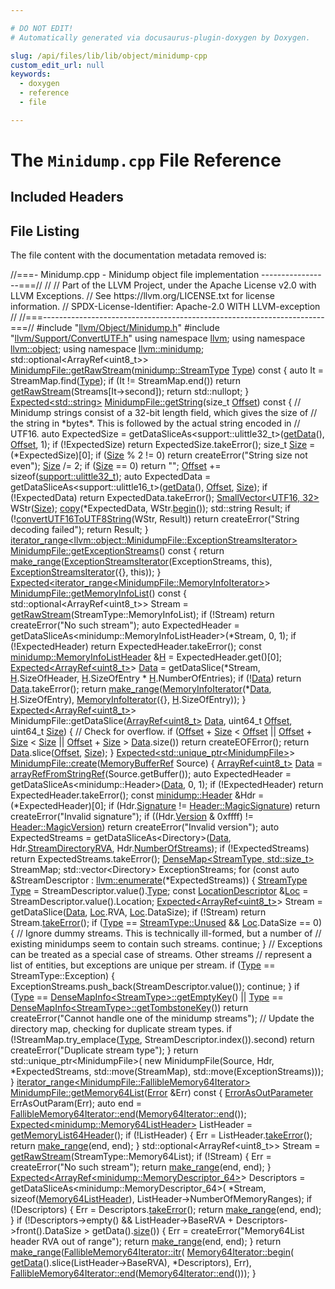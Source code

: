 ```yaml
---

# DO NOT EDIT!
# Automatically generated via docusaurus-plugin-doxygen by Doxygen.

slug: /api/files/lib/lib/object/minidump-cpp
custom_edit_url: null
keywords:
  - doxygen
  - reference
  - file

---
```





# The `Minidump.cpp` File Reference

<DoxygenPage pluginConfig={pluginConfig}>



## Included Headers

<IncludesList>
<IncludesListItem
  filePath="llvm/Object/Minidump.h"
  permalink="/docs/api/files/include/include/llvm/include/llvm/object/minidump-h"
  isLocal="true" />
<IncludesListItem
  filePath="llvm/Support/ConvertUTF.h"
  permalink="/docs/api/files/include/include/llvm/include/llvm/support/convertutf-h"
  isLocal="true" />
</IncludesList>


## File Listing

The file content with the documentation metadata removed is:

<ProgramListing>

<Link id="l00001" /><CodeLine lineNumber="1"><span class="doxyHighlightComment">//===- Minidump.cpp - Minidump object file implementation -----------------===//</span></CodeLine>
<Link id="l00002" /><CodeLine lineNumber="2"><span class="doxyHighlightComment">//</span></CodeLine>
<Link id="l00003" /><CodeLine lineNumber="3"><span class="doxyHighlightComment">// Part of the LLVM Project, under the Apache License v2.0 with LLVM Exceptions.</span></CodeLine>
<Link id="l00004" /><CodeLine lineNumber="4"><span class="doxyHighlightComment">// See https://llvm.org/LICENSE.txt for license information.</span></CodeLine>
<Link id="l00005" /><CodeLine lineNumber="5"><span class="doxyHighlightComment">// SPDX-License-Identifier: Apache-2.0 WITH LLVM-exception</span></CodeLine>
<Link id="l00006" /><CodeLine lineNumber="6"><span class="doxyHighlightComment">//</span></CodeLine>
<Link id="l00007" /><CodeLine lineNumber="7"><span class="doxyHighlightComment">//===----------------------------------------------------------------------===//</span></CodeLine>
<Link id="l00008" /><CodeLine lineNumber="8"></CodeLine>
<Link id="l00009" /><CodeLine lineNumber="9"><span class="doxyHighlightPreprocessor">#include &quot;<a href="/docs/api/files/include/include/llvm/include/llvm/object/minidump-h">llvm/Object/Minidump.h</a>&quot;</span></CodeLine>
<Link id="l00010" /><CodeLine lineNumber="10"><span class="doxyHighlightPreprocessor">#include &quot;<a href="/docs/api/files/include/include/llvm/include/llvm/support/convertutf-h">llvm/Support/ConvertUTF.h</a>&quot;</span></CodeLine>
<Link id="l00011" /><CodeLine lineNumber="11"></CodeLine>
<Link id="l00012" /><CodeLine lineNumber="12"><span class="doxyHighlightKeyword">using namespace </span><span class="doxyHighlight"><a href="/docs/api/namespaces/llvm">llvm</a>;</span></CodeLine>
<Link id="l00013" /><CodeLine lineNumber="13"><span class="doxyHighlightKeyword">using namespace </span><span class="doxyHighlight"><a href="/docs/api/namespaces/llvm/object">llvm::object</a>;</span></CodeLine>
<Link id="l00014" /><CodeLine lineNumber="14"><span class="doxyHighlightKeyword">using namespace </span><span class="doxyHighlight"><a href="/docs/api/namespaces/llvm/minidump">llvm::minidump</a>;</span></CodeLine>
<Link id="l00015" /><CodeLine lineNumber="15"></CodeLine>
<Link id="l00016" /><CodeLine lineNumber="16"><span class="doxyHighlight">std::optional&lt;ArrayRef&lt;uint8&#95;t&gt;&gt;</span></CodeLine>
<Link id="l00017" /><CodeLine lineNumber="17" lineLink="/docs/api/classes/llvm/object/minidumpfile/#a8b0ea3a2b3ccf8f1d4b82ecf8c6924cf"><span class="doxyHighlight"><a href="/docs/api/classes/llvm/object/minidumpfile/#a544c2983fe03425d0dfe7b5ff0b59d9e">MinidumpFile::getRawStream</a>(<a href="/docs/api/namespaces/llvm/minidump/#aa8cbdda4c517e8f73a3f150077295280">minidump::StreamType</a> <a href="/docs/api/classes/llvm/type">Type</a>)</span><span class="doxyHighlightKeyword"> const </span><span class="doxyHighlight">&#123;</span></CodeLine>
<Link id="l00018" /><CodeLine lineNumber="18"><span class="doxyHighlight">  </span><span class="doxyHighlightKeyword">auto</span><span class="doxyHighlight"> It = StreamMap.find(<a href="/docs/api/classes/llvm/type">Type</a>);</span></CodeLine>
<Link id="l00019" /><CodeLine lineNumber="19"><span class="doxyHighlight">  </span><span class="doxyHighlightKeywordFlow">if</span><span class="doxyHighlight"> (It != StreamMap.end())</span></CodeLine>
<Link id="l00020" /><CodeLine lineNumber="20"><span class="doxyHighlight">    </span><span class="doxyHighlightKeywordFlow">return</span><span class="doxyHighlight"> <a href="/docs/api/classes/llvm/object/minidumpfile/#a544c2983fe03425d0dfe7b5ff0b59d9e">getRawStream</a>(Streams&#91;It-&gt;second&#93;);</span></CodeLine>
<Link id="l00021" /><CodeLine lineNumber="21"><span class="doxyHighlight">  </span><span class="doxyHighlightKeywordFlow">return</span><span class="doxyHighlight"> std::nullopt;</span></CodeLine>
<Link id="l00022" /><CodeLine lineNumber="22"><span class="doxyHighlight">&#125;</span></CodeLine>
<Link id="l00023" /><CodeLine lineNumber="23"></CodeLine>
<Link id="l00024" /><CodeLine lineNumber="24" lineLink="/docs/api/classes/llvm/object/minidumpfile/#aa7de35b1ad345a06e1d7c38dc51d94fb"><span class="doxyHighlight"><a href="/docs/api/classes/llvm/expected">Expected&lt;std::string&gt;</a> <a href="/docs/api/classes/llvm/object/minidumpfile/#aa7de35b1ad345a06e1d7c38dc51d94fb">MinidumpFile::getString</a>(</span><span class="doxyHighlightKeywordType">size&#95;t</span><span class="doxyHighlight"> <a href="/docs/api/namespaces/llvm/#a05f5b9a11bdcc5feba62899f95dcf878a3134224cba2545bc57954d3b072aebb4">Offset</a>)</span><span class="doxyHighlightKeyword"> const </span><span class="doxyHighlight">&#123;</span></CodeLine>
<Link id="l00025" /><CodeLine lineNumber="25"><span class="doxyHighlight">  </span><span class="doxyHighlightComment">// Minidump strings consist of a 32-bit length field, which gives the size of</span></CodeLine>
<Link id="l00026" /><CodeLine lineNumber="26"><span class="doxyHighlight">  </span><span class="doxyHighlightComment">// the string in &#42;bytes&#42;. This is followed by the actual string encoded in</span></CodeLine>
<Link id="l00027" /><CodeLine lineNumber="27"><span class="doxyHighlight">  </span><span class="doxyHighlightComment">// UTF16.</span></CodeLine>
<Link id="l00028" /><CodeLine lineNumber="28"><span class="doxyHighlight">  </span><span class="doxyHighlightKeyword">auto</span><span class="doxyHighlight"> ExpectedSize =</span></CodeLine>
<Link id="l00029" /><CodeLine lineNumber="29"><span class="doxyHighlight">      getDataSliceAs&lt;support::ulittle32&#95;t&gt;(<a href="/docs/api/classes/llvm/object/binary/#a5379c20deca096e73006138ba387f171">getData</a>(), <a href="/docs/api/namespaces/llvm/#a05f5b9a11bdcc5feba62899f95dcf878a3134224cba2545bc57954d3b072aebb4">Offset</a>, 1);</span></CodeLine>
<Link id="l00030" /><CodeLine lineNumber="30"><span class="doxyHighlight">  </span><span class="doxyHighlightKeywordFlow">if</span><span class="doxyHighlight"> (!ExpectedSize)</span></CodeLine>
<Link id="l00031" /><CodeLine lineNumber="31"><span class="doxyHighlight">    </span><span class="doxyHighlightKeywordFlow">return</span><span class="doxyHighlight"> ExpectedSize.takeError();</span></CodeLine>
<Link id="l00032" /><CodeLine lineNumber="32"><span class="doxyHighlight">  </span><span class="doxyHighlightKeywordType">size&#95;t</span><span class="doxyHighlight"> <a href="/docs/api/files/lib/lib/analysis/inlineorder-cpp/#a7ee6f0cb51c3b9056199e9a0001fe8c3a6f6cb72d544962fa333e2e34ce64f719">Size</a> = (&#42;ExpectedSize)&#91;0&#93;;</span></CodeLine>
<Link id="l00033" /><CodeLine lineNumber="33"><span class="doxyHighlight">  </span><span class="doxyHighlightKeywordFlow">if</span><span class="doxyHighlight"> (<a href="/docs/api/files/lib/lib/analysis/inlineorder-cpp/#a7ee6f0cb51c3b9056199e9a0001fe8c3a6f6cb72d544962fa333e2e34ce64f719">Size</a> % 2 != 0)</span></CodeLine>
<Link id="l00034" /><CodeLine lineNumber="34"><span class="doxyHighlight">    </span><span class="doxyHighlightKeywordFlow">return</span><span class="doxyHighlight"> createError(</span><span class="doxyHighlightStringLiteral">&quot;String size not even&quot;</span><span class="doxyHighlight">);</span></CodeLine>
<Link id="l00035" /><CodeLine lineNumber="35"><span class="doxyHighlight">  <a href="/docs/api/files/lib/lib/analysis/inlineorder-cpp/#a7ee6f0cb51c3b9056199e9a0001fe8c3a6f6cb72d544962fa333e2e34ce64f719">Size</a> /= 2;</span></CodeLine>
<Link id="l00036" /><CodeLine lineNumber="36"><span class="doxyHighlight">  </span><span class="doxyHighlightKeywordFlow">if</span><span class="doxyHighlight"> (<a href="/docs/api/files/lib/lib/analysis/inlineorder-cpp/#a7ee6f0cb51c3b9056199e9a0001fe8c3a6f6cb72d544962fa333e2e34ce64f719">Size</a> == 0)</span></CodeLine>
<Link id="l00037" /><CodeLine lineNumber="37"><span class="doxyHighlight">    </span><span class="doxyHighlightKeywordFlow">return</span><span class="doxyHighlight"> </span><span class="doxyHighlightStringLiteral">&quot;&quot;</span><span class="doxyHighlight">;</span></CodeLine>
<Link id="l00038" /><CodeLine lineNumber="38"></CodeLine>
<Link id="l00039" /><CodeLine lineNumber="39"><span class="doxyHighlight">  <a href="/docs/api/namespaces/llvm/#a05f5b9a11bdcc5feba62899f95dcf878a3134224cba2545bc57954d3b072aebb4">Offset</a> += </span><span class="doxyHighlightKeyword">sizeof</span><span class="doxyHighlight">(<a href="/docs/api/namespaces/llvm/support/#a206b37274fa3e908017da357d12724d1">support::ulittle32&#95;t</a>);</span></CodeLine>
<Link id="l00040" /><CodeLine lineNumber="40"><span class="doxyHighlight">  </span><span class="doxyHighlightKeyword">auto</span><span class="doxyHighlight"> ExpectedData =</span></CodeLine>
<Link id="l00041" /><CodeLine lineNumber="41"><span class="doxyHighlight">      getDataSliceAs&lt;support::ulittle16&#95;t&gt;(<a href="/docs/api/classes/llvm/object/binary/#a5379c20deca096e73006138ba387f171">getData</a>(), <a href="/docs/api/namespaces/llvm/#a05f5b9a11bdcc5feba62899f95dcf878a3134224cba2545bc57954d3b072aebb4">Offset</a>, <a href="/docs/api/files/lib/lib/analysis/inlineorder-cpp/#a7ee6f0cb51c3b9056199e9a0001fe8c3a6f6cb72d544962fa333e2e34ce64f719">Size</a>);</span></CodeLine>
<Link id="l00042" /><CodeLine lineNumber="42"><span class="doxyHighlight">  </span><span class="doxyHighlightKeywordFlow">if</span><span class="doxyHighlight"> (!ExpectedData)</span></CodeLine>
<Link id="l00043" /><CodeLine lineNumber="43"><span class="doxyHighlight">    </span><span class="doxyHighlightKeywordFlow">return</span><span class="doxyHighlight"> ExpectedData.takeError();</span></CodeLine>
<Link id="l00044" /><CodeLine lineNumber="44"></CodeLine>
<Link id="l00045" /><CodeLine lineNumber="45"><span class="doxyHighlight">  <a href="/docs/api/classes/llvm/smallvector">SmallVector&lt;UTF16, 32&gt;</a> WStr(<a href="/docs/api/files/lib/lib/analysis/inlineorder-cpp/#a7ee6f0cb51c3b9056199e9a0001fe8c3a6f6cb72d544962fa333e2e34ce64f719">Size</a>);</span></CodeLine>
<Link id="l00046" /><CodeLine lineNumber="46"><span class="doxyHighlight">  <a href="/docs/api/namespaces/llvm/#abb650e853db0ddbb60411b885c499737">copy</a>(&#42;ExpectedData, WStr.<a href="/docs/api/classes/llvm/smallvectortemplatecommon/#a8a045d250952c0867382a9840ee18fdf">begin</a>());</span></CodeLine>
<Link id="l00047" /><CodeLine lineNumber="47"></CodeLine>
<Link id="l00048" /><CodeLine lineNumber="48"><span class="doxyHighlight">  std::string Result;</span></CodeLine>
<Link id="l00049" /><CodeLine lineNumber="49"><span class="doxyHighlight">  </span><span class="doxyHighlightKeywordFlow">if</span><span class="doxyHighlight"> (!<a href="/docs/api/namespaces/llvm/#a8059c040f5af7b4554015074e49f5cd2">convertUTF16ToUTF8String</a>(WStr, Result))</span></CodeLine>
<Link id="l00050" /><CodeLine lineNumber="50"><span class="doxyHighlight">    </span><span class="doxyHighlightKeywordFlow">return</span><span class="doxyHighlight"> createError(</span><span class="doxyHighlightStringLiteral">&quot;String decoding failed&quot;</span><span class="doxyHighlight">);</span></CodeLine>
<Link id="l00051" /><CodeLine lineNumber="51"></CodeLine>
<Link id="l00052" /><CodeLine lineNumber="52"><span class="doxyHighlight">  </span><span class="doxyHighlightKeywordFlow">return</span><span class="doxyHighlight"> Result;</span></CodeLine>
<Link id="l00053" /><CodeLine lineNumber="53"><span class="doxyHighlight">&#125;</span></CodeLine>
<Link id="l00054" /><CodeLine lineNumber="54"></CodeLine>
<Link id="l00055" /><CodeLine lineNumber="55"><span class="doxyHighlight"><a href="/docs/api/classes/llvm/iterator-range">iterator&#95;range&lt;llvm::object::MinidumpFile::ExceptionStreamsIterator&gt;</a></span></CodeLine>
<Link id="l00056" /><CodeLine lineNumber="56" lineLink="/docs/api/classes/llvm/object/minidumpfile/#a94c26205368ee8bf686e666dc15a3837"><span class="doxyHighlight"><a href="/docs/api/classes/llvm/object/minidumpfile/#a94c26205368ee8bf686e666dc15a3837">MinidumpFile::getExceptionStreams</a>()</span><span class="doxyHighlightKeyword"> const </span><span class="doxyHighlight">&#123;</span></CodeLine>
<Link id="l00057" /><CodeLine lineNumber="57"><span class="doxyHighlight">  </span><span class="doxyHighlightKeywordFlow">return</span><span class="doxyHighlight"> <a href="/docs/api/namespaces/llvm/#a341215803e83773a3e97860dc291f121">make&#95;range</a>(<a href="/docs/api/classes/llvm/object/minidumpfile/exceptionstreamsiterator">ExceptionStreamsIterator</a>(ExceptionStreams, </span><span class="doxyHighlightKeyword">this</span><span class="doxyHighlight">),</span></CodeLine>
<Link id="l00058" /><CodeLine lineNumber="58"><span class="doxyHighlight">                    <a href="/docs/api/classes/llvm/object/minidumpfile/exceptionstreamsiterator">ExceptionStreamsIterator</a>(&#123;&#125;, </span><span class="doxyHighlightKeyword">this</span><span class="doxyHighlight">));</span></CodeLine>
<Link id="l00059" /><CodeLine lineNumber="59"><span class="doxyHighlight">&#125;</span></CodeLine>
<Link id="l00060" /><CodeLine lineNumber="60"></CodeLine>
<Link id="l00061" /><CodeLine lineNumber="61"><span class="doxyHighlight"><a href="/docs/api/classes/llvm/expected">Expected&lt;iterator&#95;range&lt;MinidumpFile::MemoryInfoIterator&gt;</a>&gt;</span></CodeLine>
<Link id="l00062" /><CodeLine lineNumber="62" lineLink="/docs/api/classes/llvm/object/minidumpfile/#a0999878cf807ab0c674f1d3eadcc3ecb"><span class="doxyHighlight"><a href="/docs/api/classes/llvm/object/minidumpfile/#a0999878cf807ab0c674f1d3eadcc3ecb">MinidumpFile::getMemoryInfoList</a>()</span><span class="doxyHighlightKeyword"> const </span><span class="doxyHighlight">&#123;</span></CodeLine>
<Link id="l00063" /><CodeLine lineNumber="63"><span class="doxyHighlight">  std::optional&lt;ArrayRef&lt;uint8&#95;t&gt;&gt; Stream =</span></CodeLine>
<Link id="l00064" /><CodeLine lineNumber="64"><span class="doxyHighlight">      <a href="/docs/api/classes/llvm/object/minidumpfile/#a544c2983fe03425d0dfe7b5ff0b59d9e">getRawStream</a>(StreamType::MemoryInfoList);</span></CodeLine>
<Link id="l00065" /><CodeLine lineNumber="65"><span class="doxyHighlight">  </span><span class="doxyHighlightKeywordFlow">if</span><span class="doxyHighlight"> (!Stream)</span></CodeLine>
<Link id="l00066" /><CodeLine lineNumber="66"><span class="doxyHighlight">    </span><span class="doxyHighlightKeywordFlow">return</span><span class="doxyHighlight"> createError(</span><span class="doxyHighlightStringLiteral">&quot;No such stream&quot;</span><span class="doxyHighlight">);</span></CodeLine>
<Link id="l00067" /><CodeLine lineNumber="67"><span class="doxyHighlight">  </span><span class="doxyHighlightKeyword">auto</span><span class="doxyHighlight"> ExpectedHeader =</span></CodeLine>
<Link id="l00068" /><CodeLine lineNumber="68"><span class="doxyHighlight">      getDataSliceAs&lt;minidump::MemoryInfoListHeader&gt;(&#42;Stream, 0, 1);</span></CodeLine>
<Link id="l00069" /><CodeLine lineNumber="69"><span class="doxyHighlight">  </span><span class="doxyHighlightKeywordFlow">if</span><span class="doxyHighlight"> (!ExpectedHeader)</span></CodeLine>
<Link id="l00070" /><CodeLine lineNumber="70"><span class="doxyHighlight">    </span><span class="doxyHighlightKeywordFlow">return</span><span class="doxyHighlight"> ExpectedHeader.takeError();</span></CodeLine>
<Link id="l00071" /><CodeLine lineNumber="71"><span class="doxyHighlight">  </span><span class="doxyHighlightKeyword">const</span><span class="doxyHighlight"> <a href="/docs/api/structs/llvm/minidump/memoryinfolistheader">minidump::MemoryInfoListHeader</a> &amp;<a href="/docs/api/files/lib/lib/support/md5-cpp/#ae42219072d798876e6b08e6b78614ff6">H</a> = ExpectedHeader.get()&#91;0&#93;;</span></CodeLine>
<Link id="l00072" /><CodeLine lineNumber="72"><span class="doxyHighlight">  <a href="/docs/api/classes/llvm/expected">Expected&lt;ArrayRef&lt;uint8&#95;t&gt;</a>&gt; <a href="/docs/api/classes/llvm/object/binary/#a2bbd5b7e8ed457b226f0e186ce4bb1c0">Data</a> =</span></CodeLine>
<Link id="l00073" /><CodeLine lineNumber="73"><span class="doxyHighlight">      getDataSlice(&#42;Stream, <a href="/docs/api/files/lib/lib/support/md5-cpp/#ae42219072d798876e6b08e6b78614ff6">H</a>.SizeOfHeader, <a href="/docs/api/files/lib/lib/support/md5-cpp/#ae42219072d798876e6b08e6b78614ff6">H</a>.SizeOfEntry &#42; <a href="/docs/api/files/lib/lib/support/md5-cpp/#ae42219072d798876e6b08e6b78614ff6">H</a>.NumberOfEntries);</span></CodeLine>
<Link id="l00074" /><CodeLine lineNumber="74"><span class="doxyHighlight">  </span><span class="doxyHighlightKeywordFlow">if</span><span class="doxyHighlight"> (!<a href="/docs/api/classes/llvm/object/binary/#a2bbd5b7e8ed457b226f0e186ce4bb1c0">Data</a>)</span></CodeLine>
<Link id="l00075" /><CodeLine lineNumber="75"><span class="doxyHighlight">    </span><span class="doxyHighlightKeywordFlow">return</span><span class="doxyHighlight"> <a href="/docs/api/classes/llvm/object/binary/#a2bbd5b7e8ed457b226f0e186ce4bb1c0">Data</a>.takeError();</span></CodeLine>
<Link id="l00076" /><CodeLine lineNumber="76"><span class="doxyHighlight">  </span><span class="doxyHighlightKeywordFlow">return</span><span class="doxyHighlight"> <a href="/docs/api/namespaces/llvm/#a341215803e83773a3e97860dc291f121">make&#95;range</a>(<a href="/docs/api/classes/llvm/object/minidumpfile/memoryinfoiterator">MemoryInfoIterator</a>(&#42;<a href="/docs/api/classes/llvm/object/binary/#a2bbd5b7e8ed457b226f0e186ce4bb1c0">Data</a>, <a href="/docs/api/files/lib/lib/support/md5-cpp/#ae42219072d798876e6b08e6b78614ff6">H</a>.SizeOfEntry),</span></CodeLine>
<Link id="l00077" /><CodeLine lineNumber="77"><span class="doxyHighlight">                    <a href="/docs/api/classes/llvm/object/minidumpfile/memoryinfoiterator">MemoryInfoIterator</a>(&#123;&#125;, <a href="/docs/api/files/lib/lib/support/md5-cpp/#ae42219072d798876e6b08e6b78614ff6">H</a>.SizeOfEntry));</span></CodeLine>
<Link id="l00078" /><CodeLine lineNumber="78"><span class="doxyHighlight">&#125;</span></CodeLine>
<Link id="l00079" /><CodeLine lineNumber="79"></CodeLine>
<Link id="l00080" /><CodeLine lineNumber="80"><span class="doxyHighlight"><a href="/docs/api/classes/llvm/expected">Expected&lt;ArrayRef&lt;uint8&#95;t&gt;</a>&gt; MinidumpFile::getDataSlice(<a href="/docs/api/classes/llvm/arrayref">ArrayRef&lt;uint8&#95;t&gt;</a> <a href="/docs/api/namespaces/llvm/#aa20539e89704d20b98b97e9c3feac934">Data</a>,</span></CodeLine>
<Link id="l00081" /><CodeLine lineNumber="81"><span class="doxyHighlight">                                                       uint64&#95;t <a href="/docs/api/namespaces/llvm/#a05f5b9a11bdcc5feba62899f95dcf878a3134224cba2545bc57954d3b072aebb4">Offset</a>,</span></CodeLine>
<Link id="l00082" /><CodeLine lineNumber="82"><span class="doxyHighlight">                                                       uint64&#95;t <a href="/docs/api/files/lib/lib/analysis/inlineorder-cpp/#a7ee6f0cb51c3b9056199e9a0001fe8c3a6f6cb72d544962fa333e2e34ce64f719">Size</a>) &#123;</span></CodeLine>
<Link id="l00083" /><CodeLine lineNumber="83"><span class="doxyHighlight">  </span><span class="doxyHighlightComment">// Check for overflow.</span></CodeLine>
<Link id="l00084" /><CodeLine lineNumber="84"><span class="doxyHighlight">  </span><span class="doxyHighlightKeywordFlow">if</span><span class="doxyHighlight"> (<a href="/docs/api/namespaces/llvm/#a05f5b9a11bdcc5feba62899f95dcf878a3134224cba2545bc57954d3b072aebb4">Offset</a> + <a href="/docs/api/files/lib/lib/analysis/inlineorder-cpp/#a7ee6f0cb51c3b9056199e9a0001fe8c3a6f6cb72d544962fa333e2e34ce64f719">Size</a> &lt; <a href="/docs/api/namespaces/llvm/#a05f5b9a11bdcc5feba62899f95dcf878a3134224cba2545bc57954d3b072aebb4">Offset</a> || <a href="/docs/api/namespaces/llvm/#a05f5b9a11bdcc5feba62899f95dcf878a3134224cba2545bc57954d3b072aebb4">Offset</a> + <a href="/docs/api/files/lib/lib/analysis/inlineorder-cpp/#a7ee6f0cb51c3b9056199e9a0001fe8c3a6f6cb72d544962fa333e2e34ce64f719">Size</a> &lt; <a href="/docs/api/files/lib/lib/analysis/inlineorder-cpp/#a7ee6f0cb51c3b9056199e9a0001fe8c3a6f6cb72d544962fa333e2e34ce64f719">Size</a> ||</span></CodeLine>
<Link id="l00085" /><CodeLine lineNumber="85"><span class="doxyHighlight">      <a href="/docs/api/namespaces/llvm/#a05f5b9a11bdcc5feba62899f95dcf878a3134224cba2545bc57954d3b072aebb4">Offset</a> + <a href="/docs/api/files/lib/lib/analysis/inlineorder-cpp/#a7ee6f0cb51c3b9056199e9a0001fe8c3a6f6cb72d544962fa333e2e34ce64f719">Size</a> &gt; <a href="/docs/api/namespaces/llvm/#aa20539e89704d20b98b97e9c3feac934">Data</a>.size())</span></CodeLine>
<Link id="l00086" /><CodeLine lineNumber="86"><span class="doxyHighlight">    </span><span class="doxyHighlightKeywordFlow">return</span><span class="doxyHighlight"> createEOFError();</span></CodeLine>
<Link id="l00087" /><CodeLine lineNumber="87"><span class="doxyHighlight">  </span><span class="doxyHighlightKeywordFlow">return</span><span class="doxyHighlight"> <a href="/docs/api/namespaces/llvm/#aa20539e89704d20b98b97e9c3feac934">Data</a>.slice(<a href="/docs/api/namespaces/llvm/#a05f5b9a11bdcc5feba62899f95dcf878a3134224cba2545bc57954d3b072aebb4">Offset</a>, <a href="/docs/api/files/lib/lib/analysis/inlineorder-cpp/#a7ee6f0cb51c3b9056199e9a0001fe8c3a6f6cb72d544962fa333e2e34ce64f719">Size</a>);</span></CodeLine>
<Link id="l00088" /><CodeLine lineNumber="88"><span class="doxyHighlight">&#125;</span></CodeLine>
<Link id="l00089" /><CodeLine lineNumber="89"></CodeLine>
<Link id="l00090" /><CodeLine lineNumber="90"><span class="doxyHighlight"><a href="/docs/api/classes/llvm/expected">Expected&lt;std::unique&#95;ptr&lt;MinidumpFile&gt;</a>&gt;</span></CodeLine>
<Link id="l00091" /><CodeLine lineNumber="91" lineLink="/docs/api/classes/llvm/object/minidumpfile/#af4d4bfb09d6c352cfd4373d1e71ff8c8"><span class="doxyHighlight"><a href="/docs/api/classes/llvm/object/minidumpfile/#af4d4bfb09d6c352cfd4373d1e71ff8c8">MinidumpFile::create</a>(<a href="/docs/api/classes/llvm/memorybufferref">MemoryBufferRef</a> Source) &#123;</span></CodeLine>
<Link id="l00092" /><CodeLine lineNumber="92"><span class="doxyHighlight">  <a href="/docs/api/classes/llvm/arrayref">ArrayRef&lt;uint8&#95;t&gt;</a> <a href="/docs/api/classes/llvm/object/binary/#a2bbd5b7e8ed457b226f0e186ce4bb1c0">Data</a> = <a href="/docs/api/namespaces/llvm/#a1b144823e66f38f789fb4909c29b8bec">arrayRefFromStringRef</a>(Source.getBuffer());</span></CodeLine>
<Link id="l00093" /><CodeLine lineNumber="93"><span class="doxyHighlight">  </span><span class="doxyHighlightKeyword">auto</span><span class="doxyHighlight"> ExpectedHeader = getDataSliceAs&lt;minidump::Header&gt;(<a href="/docs/api/classes/llvm/object/binary/#a2bbd5b7e8ed457b226f0e186ce4bb1c0">Data</a>, 0, 1);</span></CodeLine>
<Link id="l00094" /><CodeLine lineNumber="94"><span class="doxyHighlight">  </span><span class="doxyHighlightKeywordFlow">if</span><span class="doxyHighlight"> (!ExpectedHeader)</span></CodeLine>
<Link id="l00095" /><CodeLine lineNumber="95"><span class="doxyHighlight">    </span><span class="doxyHighlightKeywordFlow">return</span><span class="doxyHighlight"> ExpectedHeader.takeError();</span></CodeLine>
<Link id="l00096" /><CodeLine lineNumber="96"></CodeLine>
<Link id="l00097" /><CodeLine lineNumber="97"><span class="doxyHighlight">  </span><span class="doxyHighlightKeyword">const</span><span class="doxyHighlight"> <a href="/docs/api/structs/llvm/minidump/header">minidump::Header</a> &amp;Hdr = (&#42;ExpectedHeader)&#91;0&#93;;</span></CodeLine>
<Link id="l00098" /><CodeLine lineNumber="98"><span class="doxyHighlight">  </span><span class="doxyHighlightKeywordFlow">if</span><span class="doxyHighlight"> (Hdr.<a href="/docs/api/structs/llvm/minidump/header/#aa70f2fc85ea3ca571c7d56f9ad418018">Signature</a> != <a href="/docs/api/structs/llvm/minidump/header/#a5fda203d4efac195c9e470dd41d95969">Header::MagicSignature</a>)</span></CodeLine>
<Link id="l00099" /><CodeLine lineNumber="99"><span class="doxyHighlight">    </span><span class="doxyHighlightKeywordFlow">return</span><span class="doxyHighlight"> createError(</span><span class="doxyHighlightStringLiteral">&quot;Invalid signature&quot;</span><span class="doxyHighlight">);</span></CodeLine>
<Link id="l00100" /><CodeLine lineNumber="100"><span class="doxyHighlight">  </span><span class="doxyHighlightKeywordFlow">if</span><span class="doxyHighlight"> ((Hdr.<a href="/docs/api/structs/llvm/minidump/header/#a41eac288e7f9f851e330d13f5c333b07">Version</a> &amp; 0xffff) != <a href="/docs/api/structs/llvm/minidump/header/#a8f79f27fcbb8c6ebd5e56cecdf99137b">Header::MagicVersion</a>)</span></CodeLine>
<Link id="l00101" /><CodeLine lineNumber="101"><span class="doxyHighlight">    </span><span class="doxyHighlightKeywordFlow">return</span><span class="doxyHighlight"> createError(</span><span class="doxyHighlightStringLiteral">&quot;Invalid version&quot;</span><span class="doxyHighlight">);</span></CodeLine>
<Link id="l00102" /><CodeLine lineNumber="102"></CodeLine>
<Link id="l00103" /><CodeLine lineNumber="103"><span class="doxyHighlight">  </span><span class="doxyHighlightKeyword">auto</span><span class="doxyHighlight"> ExpectedStreams = getDataSliceAs&lt;Directory&gt;(<a href="/docs/api/classes/llvm/object/binary/#a2bbd5b7e8ed457b226f0e186ce4bb1c0">Data</a>, Hdr.<a href="/docs/api/structs/llvm/minidump/header/#af2999a3d5f4d70afeb7974c9c26396f8">StreamDirectoryRVA</a>,</span></CodeLine>
<Link id="l00104" /><CodeLine lineNumber="104"><span class="doxyHighlight">                                                   Hdr.<a href="/docs/api/structs/llvm/minidump/header/#a255d6e4cb11c68599f007278b07bdf86">NumberOfStreams</a>);</span></CodeLine>
<Link id="l00105" /><CodeLine lineNumber="105"><span class="doxyHighlight">  </span><span class="doxyHighlightKeywordFlow">if</span><span class="doxyHighlight"> (!ExpectedStreams)</span></CodeLine>
<Link id="l00106" /><CodeLine lineNumber="106"><span class="doxyHighlight">    </span><span class="doxyHighlightKeywordFlow">return</span><span class="doxyHighlight"> ExpectedStreams.takeError();</span></CodeLine>
<Link id="l00107" /><CodeLine lineNumber="107"></CodeLine>
<Link id="l00108" /><CodeLine lineNumber="108"><span class="doxyHighlight">  <a href="/docs/api/classes/llvm/densemap">DenseMap&lt;StreamType, std::size&#95;t&gt;</a> StreamMap;</span></CodeLine>
<Link id="l00109" /><CodeLine lineNumber="109"><span class="doxyHighlight">  std::vector&lt;Directory&gt; ExceptionStreams;</span></CodeLine>
<Link id="l00110" /><CodeLine lineNumber="110"><span class="doxyHighlight">  </span><span class="doxyHighlightKeywordFlow">for</span><span class="doxyHighlight"> (</span><span class="doxyHighlightKeyword">const</span><span class="doxyHighlight"> </span><span class="doxyHighlightKeyword">auto</span><span class="doxyHighlight"> &amp;StreamDescriptor : <a href="/docs/api/namespaces/llvm/#a206e2134ddd2312c3488d0632d98f554">llvm::enumerate</a>(&#42;ExpectedStreams)) &#123;</span></CodeLine>
<Link id="l00111" /><CodeLine lineNumber="111"><span class="doxyHighlight">    <a href="/docs/api/namespaces/llvm/minidump/#aa8cbdda4c517e8f73a3f150077295280">StreamType</a> <a href="/docs/api/classes/llvm/type">Type</a> = StreamDescriptor.value().<a href="/docs/api/classes/llvm/type/#a817dfd76b27697e96a20f80f7bb68251">Type</a>;</span></CodeLine>
<Link id="l00112" /><CodeLine lineNumber="112"><span class="doxyHighlight">    </span><span class="doxyHighlightKeyword">const</span><span class="doxyHighlight"> <a href="/docs/api/structs/llvm/minidump/locationdescriptor">LocationDescriptor</a> &amp;<a href="/docs/api/namespaces/llvm/loc">Loc</a> = StreamDescriptor.value().Location;</span></CodeLine>
<Link id="l00113" /><CodeLine lineNumber="113"></CodeLine>
<Link id="l00114" /><CodeLine lineNumber="114"><span class="doxyHighlight">    <a href="/docs/api/classes/llvm/expected">Expected&lt;ArrayRef&lt;uint8&#95;t&gt;</a>&gt; Stream =</span></CodeLine>
<Link id="l00115" /><CodeLine lineNumber="115"><span class="doxyHighlight">        getDataSlice(<a href="/docs/api/classes/llvm/object/binary/#a2bbd5b7e8ed457b226f0e186ce4bb1c0">Data</a>, <a href="/docs/api/namespaces/llvm/loc">Loc</a>.RVA, <a href="/docs/api/namespaces/llvm/loc">Loc</a>.DataSize);</span></CodeLine>
<Link id="l00116" /><CodeLine lineNumber="116"><span class="doxyHighlight">    </span><span class="doxyHighlightKeywordFlow">if</span><span class="doxyHighlight"> (!Stream)</span></CodeLine>
<Link id="l00117" /><CodeLine lineNumber="117"><span class="doxyHighlight">      </span><span class="doxyHighlightKeywordFlow">return</span><span class="doxyHighlight"> Stream.<a href="/docs/api/classes/llvm/expected/#a94789df4ebd03dc008e8adebaa66ac1f">takeError</a>();</span></CodeLine>
<Link id="l00118" /><CodeLine lineNumber="118"></CodeLine>
<Link id="l00119" /><CodeLine lineNumber="119"><span class="doxyHighlight">    </span><span class="doxyHighlightKeywordFlow">if</span><span class="doxyHighlight"> (<a href="/docs/api/classes/llvm/type">Type</a> == <a href="/docs/api/namespaces/llvm/minidump/#aa8cbdda4c517e8f73a3f150077295280a92e592d90b9548016776a6fb68dccded">StreamType::Unused</a> &amp;&amp; <a href="/docs/api/namespaces/llvm/loc">Loc</a>.DataSize == 0) &#123;</span></CodeLine>
<Link id="l00120" /><CodeLine lineNumber="120"><span class="doxyHighlight">      </span><span class="doxyHighlightComment">// Ignore dummy streams. This is technically ill-formed, but a number of</span></CodeLine>
<Link id="l00121" /><CodeLine lineNumber="121"><span class="doxyHighlight">      </span><span class="doxyHighlightComment">// existing minidumps seem to contain such streams.</span></CodeLine>
<Link id="l00122" /><CodeLine lineNumber="122"><span class="doxyHighlight">      </span><span class="doxyHighlightKeywordFlow">continue</span><span class="doxyHighlight">;</span></CodeLine>
<Link id="l00123" /><CodeLine lineNumber="123"><span class="doxyHighlight">    &#125;</span></CodeLine>
<Link id="l00124" /><CodeLine lineNumber="124"></CodeLine>
<Link id="l00125" /><CodeLine lineNumber="125"><span class="doxyHighlight">    </span><span class="doxyHighlightComment">// Exceptions can be treated as a special case of streams. Other streams</span></CodeLine>
<Link id="l00126" /><CodeLine lineNumber="126"><span class="doxyHighlight">    </span><span class="doxyHighlightComment">// represent a list of entities, but exceptions are unique per stream.</span></CodeLine>
<Link id="l00127" /><CodeLine lineNumber="127"><span class="doxyHighlight">    </span><span class="doxyHighlightKeywordFlow">if</span><span class="doxyHighlight"> (<a href="/docs/api/classes/llvm/type">Type</a> == StreamType::Exception) &#123;</span></CodeLine>
<Link id="l00128" /><CodeLine lineNumber="128"><span class="doxyHighlight">      ExceptionStreams.push&#95;back(StreamDescriptor.value());</span></CodeLine>
<Link id="l00129" /><CodeLine lineNumber="129"><span class="doxyHighlight">      </span><span class="doxyHighlightKeywordFlow">continue</span><span class="doxyHighlight">;</span></CodeLine>
<Link id="l00130" /><CodeLine lineNumber="130"><span class="doxyHighlight">    &#125;</span></CodeLine>
<Link id="l00131" /><CodeLine lineNumber="131"></CodeLine>
<Link id="l00132" /><CodeLine lineNumber="132"><span class="doxyHighlight">    </span><span class="doxyHighlightKeywordFlow">if</span><span class="doxyHighlight"> (<a href="/docs/api/classes/llvm/type">Type</a> == <a href="/docs/api/structs/anonymous-namespace-gvnsink-cpp-/densemapinfo/#a1423601a8e4ec304e0756df4e761ebbb">DenseMapInfo&lt;StreamType&gt;::getEmptyKey</a>() ||</span></CodeLine>
<Link id="l00133" /><CodeLine lineNumber="133"><span class="doxyHighlight">        <a href="/docs/api/classes/llvm/type">Type</a> == <a href="/docs/api/structs/anonymous-namespace-gvnsink-cpp-/densemapinfo/#a9571e26b946751eaf015a9b8dc508be9">DenseMapInfo&lt;StreamType&gt;::getTombstoneKey</a>())</span></CodeLine>
<Link id="l00134" /><CodeLine lineNumber="134"><span class="doxyHighlight">      </span><span class="doxyHighlightKeywordFlow">return</span><span class="doxyHighlight"> createError(</span><span class="doxyHighlightStringLiteral">&quot;Cannot handle one of the minidump streams&quot;</span><span class="doxyHighlight">);</span></CodeLine>
<Link id="l00135" /><CodeLine lineNumber="135"></CodeLine>
<Link id="l00136" /><CodeLine lineNumber="136"><span class="doxyHighlight">    </span><span class="doxyHighlightComment">// Update the directory map, checking for duplicate stream types.</span></CodeLine>
<Link id="l00137" /><CodeLine lineNumber="137"><span class="doxyHighlight">    </span><span class="doxyHighlightKeywordFlow">if</span><span class="doxyHighlight"> (!StreamMap.try&#95;emplace(<a href="/docs/api/classes/llvm/type">Type</a>, StreamDescriptor.index()).second)</span></CodeLine>
<Link id="l00138" /><CodeLine lineNumber="138"><span class="doxyHighlight">      </span><span class="doxyHighlightKeywordFlow">return</span><span class="doxyHighlight"> createError(</span><span class="doxyHighlightStringLiteral">&quot;Duplicate stream type&quot;</span><span class="doxyHighlight">);</span></CodeLine>
<Link id="l00139" /><CodeLine lineNumber="139"><span class="doxyHighlight">  &#125;</span></CodeLine>
<Link id="l00140" /><CodeLine lineNumber="140"></CodeLine>
<Link id="l00141" /><CodeLine lineNumber="141"><span class="doxyHighlight">  </span><span class="doxyHighlightKeywordFlow">return</span><span class="doxyHighlight"> std::unique&#95;ptr&lt;MinidumpFile&gt;(</span></CodeLine>
<Link id="l00142" /><CodeLine lineNumber="142"><span class="doxyHighlight">      </span><span class="doxyHighlightKeyword">new</span><span class="doxyHighlight"> MinidumpFile(Source, Hdr, &#42;ExpectedStreams, std::move(StreamMap),</span></CodeLine>
<Link id="l00143" /><CodeLine lineNumber="143"><span class="doxyHighlight">                       std::move(ExceptionStreams)));</span></CodeLine>
<Link id="l00144" /><CodeLine lineNumber="144"><span class="doxyHighlight">&#125;</span></CodeLine>
<Link id="l00145" /><CodeLine lineNumber="145"></CodeLine>
<Link id="l00146" /><CodeLine lineNumber="146"><span class="doxyHighlight"><a href="/docs/api/classes/llvm/iterator-range">iterator&#95;range&lt;MinidumpFile::FallibleMemory64Iterator&gt;</a></span></CodeLine>
<Link id="l00147" /><CodeLine lineNumber="147" lineLink="/docs/api/classes/llvm/object/minidumpfile/#ad79b94d312ad221c9d2b49357633a223"><span class="doxyHighlight"><a href="/docs/api/classes/llvm/object/minidumpfile/#ad79b94d312ad221c9d2b49357633a223">MinidumpFile::getMemory64List</a>(<a href="/docs/api/classes/llvm/error">Error</a> &amp;Err)</span><span class="doxyHighlightKeyword"> const </span><span class="doxyHighlight">&#123;</span></CodeLine>
<Link id="l00148" /><CodeLine lineNumber="148"><span class="doxyHighlight">  <a href="/docs/api/classes/llvm/errorasoutparameter">ErrorAsOutParameter</a> ErrAsOutParam(Err);</span></CodeLine>
<Link id="l00149" /><CodeLine lineNumber="149"><span class="doxyHighlight">  </span><span class="doxyHighlightKeyword">auto</span><span class="doxyHighlight"> end = <a href="/docs/api/classes/llvm/fallible-iterator/#a1885ab71cce9418d89aa8ca952021241">FallibleMemory64Iterator::end</a>(<a href="/docs/api/classes/llvm/object/minidumpfile/memory64iterator/#adb63fbdcb123b88737c5dd8703782c91">Memory64Iterator::end</a>());</span></CodeLine>
<Link id="l00150" /><CodeLine lineNumber="150"><span class="doxyHighlight">  <a href="/docs/api/classes/llvm/expected">Expected&lt;minidump::Memory64ListHeader&gt;</a> ListHeader = <a href="/docs/api/classes/llvm/object/minidumpfile/#a391de1fcfed6e45ae43857dc2d75efda">getMemoryList64Header</a>();</span></CodeLine>
<Link id="l00151" /><CodeLine lineNumber="151"><span class="doxyHighlight">  </span><span class="doxyHighlightKeywordFlow">if</span><span class="doxyHighlight"> (!ListHeader) &#123;</span></CodeLine>
<Link id="l00152" /><CodeLine lineNumber="152"><span class="doxyHighlight">    Err = ListHeader.<a href="/docs/api/classes/llvm/expected/#a94789df4ebd03dc008e8adebaa66ac1f">takeError</a>();</span></CodeLine>
<Link id="l00153" /><CodeLine lineNumber="153"><span class="doxyHighlight">    </span><span class="doxyHighlightKeywordFlow">return</span><span class="doxyHighlight"> <a href="/docs/api/namespaces/llvm/#a341215803e83773a3e97860dc291f121">make&#95;range</a>(end, end);</span></CodeLine>
<Link id="l00154" /><CodeLine lineNumber="154"><span class="doxyHighlight">  &#125;</span></CodeLine>
<Link id="l00155" /><CodeLine lineNumber="155"></CodeLine>
<Link id="l00156" /><CodeLine lineNumber="156"><span class="doxyHighlight">  std::optional&lt;ArrayRef&lt;uint8&#95;t&gt;&gt; Stream =</span></CodeLine>
<Link id="l00157" /><CodeLine lineNumber="157"><span class="doxyHighlight">      <a href="/docs/api/classes/llvm/object/minidumpfile/#a544c2983fe03425d0dfe7b5ff0b59d9e">getRawStream</a>(StreamType::Memory64List);</span></CodeLine>
<Link id="l00158" /><CodeLine lineNumber="158"><span class="doxyHighlight">  </span><span class="doxyHighlightKeywordFlow">if</span><span class="doxyHighlight"> (!Stream) &#123;</span></CodeLine>
<Link id="l00159" /><CodeLine lineNumber="159"><span class="doxyHighlight">    Err = createError(</span><span class="doxyHighlightStringLiteral">&quot;No such stream&quot;</span><span class="doxyHighlight">);</span></CodeLine>
<Link id="l00160" /><CodeLine lineNumber="160"><span class="doxyHighlight">    </span><span class="doxyHighlightKeywordFlow">return</span><span class="doxyHighlight"> <a href="/docs/api/namespaces/llvm/#a341215803e83773a3e97860dc291f121">make&#95;range</a>(end, end);</span></CodeLine>
<Link id="l00161" /><CodeLine lineNumber="161"><span class="doxyHighlight">  &#125;</span></CodeLine>
<Link id="l00162" /><CodeLine lineNumber="162"></CodeLine>
<Link id="l00163" /><CodeLine lineNumber="163"><span class="doxyHighlight">  <a href="/docs/api/classes/llvm/expected">Expected&lt;ArrayRef&lt;minidump::MemoryDescriptor&#95;64&gt;</a>&gt; Descriptors =</span></CodeLine>
<Link id="l00164" /><CodeLine lineNumber="164"><span class="doxyHighlight">      getDataSliceAs&lt;minidump::MemoryDescriptor&#95;64&gt;(</span></CodeLine>
<Link id="l00165" /><CodeLine lineNumber="165"><span class="doxyHighlight">          &#42;Stream, </span><span class="doxyHighlightKeyword">sizeof</span><span class="doxyHighlight">(<a href="/docs/api/structs/llvm/minidump/memory64listheader">Memory64ListHeader</a>),</span></CodeLine>
<Link id="l00166" /><CodeLine lineNumber="166"><span class="doxyHighlight">          ListHeader-&gt;NumberOfMemoryRanges);</span></CodeLine>
<Link id="l00167" /><CodeLine lineNumber="167"></CodeLine>
<Link id="l00168" /><CodeLine lineNumber="168"><span class="doxyHighlight">  </span><span class="doxyHighlightKeywordFlow">if</span><span class="doxyHighlight"> (!Descriptors) &#123;</span></CodeLine>
<Link id="l00169" /><CodeLine lineNumber="169"><span class="doxyHighlight">    Err = Descriptors.<a href="/docs/api/classes/llvm/expected/#a94789df4ebd03dc008e8adebaa66ac1f">takeError</a>();</span></CodeLine>
<Link id="l00170" /><CodeLine lineNumber="170"><span class="doxyHighlight">    </span><span class="doxyHighlightKeywordFlow">return</span><span class="doxyHighlight"> <a href="/docs/api/namespaces/llvm/#a341215803e83773a3e97860dc291f121">make&#95;range</a>(end, end);</span></CodeLine>
<Link id="l00171" /><CodeLine lineNumber="171"><span class="doxyHighlight">  &#125;</span></CodeLine>
<Link id="l00172" /><CodeLine lineNumber="172"></CodeLine>
<Link id="l00173" /><CodeLine lineNumber="173"><span class="doxyHighlight">  </span><span class="doxyHighlightKeywordFlow">if</span><span class="doxyHighlight"> (!Descriptors-&gt;empty() &amp;&amp;</span></CodeLine>
<Link id="l00174" /><CodeLine lineNumber="174"><span class="doxyHighlight">      ListHeader-&gt;BaseRVA + Descriptors-&gt;front().DataSize &gt; getData().<a href="/docs/api/files/lib/lib/target/lib/target/nvptx/nvvmreflect-cpp/#ac934769d93af95250952646a3829df4c">size</a>()) &#123;</span></CodeLine>
<Link id="l00175" /><CodeLine lineNumber="175"><span class="doxyHighlight">    Err = createError(</span><span class="doxyHighlightStringLiteral">&quot;Memory64List header RVA out of range&quot;</span><span class="doxyHighlight">);</span></CodeLine>
<Link id="l00176" /><CodeLine lineNumber="176"><span class="doxyHighlight">    </span><span class="doxyHighlightKeywordFlow">return</span><span class="doxyHighlight"> <a href="/docs/api/namespaces/llvm/#a341215803e83773a3e97860dc291f121">make&#95;range</a>(end, end);</span></CodeLine>
<Link id="l00177" /><CodeLine lineNumber="177"><span class="doxyHighlight">  &#125;</span></CodeLine>
<Link id="l00178" /><CodeLine lineNumber="178"></CodeLine>
<Link id="l00179" /><CodeLine lineNumber="179"><span class="doxyHighlight">  </span><span class="doxyHighlightKeywordFlow">return</span><span class="doxyHighlight"> <a href="/docs/api/namespaces/llvm/#a341215803e83773a3e97860dc291f121">make&#95;range</a>(<a href="/docs/api/classes/llvm/fallible-iterator/#a5e324def628fb970ffc152836f145972">FallibleMemory64Iterator::itr</a>(</span></CodeLine>
<Link id="l00180" /><CodeLine lineNumber="180"><span class="doxyHighlight">                        <a href="/docs/api/classes/llvm/object/minidumpfile/memory64iterator/#a60a07d51aefd93427f81d8129f292ce2">Memory64Iterator::begin</a>(</span></CodeLine>
<Link id="l00181" /><CodeLine lineNumber="181"><span class="doxyHighlight">                            <a href="/docs/api/classes/llvm/object/binary/#a5379c20deca096e73006138ba387f171">getData</a>().slice(ListHeader-&gt;BaseRVA), &#42;Descriptors),</span></CodeLine>
<Link id="l00182" /><CodeLine lineNumber="182"><span class="doxyHighlight">                        Err),</span></CodeLine>
<Link id="l00183" /><CodeLine lineNumber="183"><span class="doxyHighlight">                    <a href="/docs/api/classes/llvm/fallible-iterator/#a1885ab71cce9418d89aa8ca952021241">FallibleMemory64Iterator::end</a>(<a href="/docs/api/classes/llvm/object/minidumpfile/memory64iterator/#adb63fbdcb123b88737c5dd8703782c91">Memory64Iterator::end</a>()));</span></CodeLine>
<Link id="l00184" /><CodeLine lineNumber="184"><span class="doxyHighlight">&#125;</span></CodeLine>

</ProgramListing>


</DoxygenPage>
